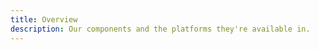 ```yaml
---
title: Overview
description: Our components and the platforms they're available in.
---
```



<Legend />

<ComponentTable>
    <ComponentRow
        name="Alert"
        usage={{
            design: 'to-do',
            development: 'to-do',
            documentation: 'to-do',
        }}
        react={{
            design: 'to-do',
            development: 'to-do',
            documentation: 'to-do',
        }}
        scss={{
            design: 'to-do',
            development: 'done',
            documentation: 'done',
        }}
        ios={{
            design: 'to-do',
            development: 'to-do',
            documentation: 'to-do',
        }}
        android={{
            design: 'to-do',
            development: 'to-do',
            documentation: 'to-do',
        }}
        note="The Alert component was created before the Design Systems team existed. It will be re-designed in the future."
    />
    <ComponentRow
        name="Avatar"
        usage={{ design: 'done', development: 'to-do', documentation: 'to-do' }}
        react={{ design: 'done', development: 'done', documentation: 'done' }}
        scss={{ design: 'done', development: 'done', documentation: 'done' }}
        ios={{ design: 'to-do', development: 'to-do', documentation: 'to-do' }}
        android={{ design: 'to-do', development: 'to-do', documentation: 'to-do' }}
    />
    <ComponentRow
        name="Block List"
        usage={{ design: 'to-do', development: 'to-do', documentation: 'to-do' }}
        react={{ design: 'to-do', development: 'done', documentation: 'done' }}
        scss={{ design: 'to-do', development: 'done', documentation: 'done' }}
        ios={{ design: 'to-do', development: 'to-do', documentation: 'to-do' }}
        android={{ design: 'to-do', development: 'to-do', documentation: 'to-do' }}
        note="The Block List component was created before the Design Systems team existed. It may be re-designed or deprecated in the future."
    />
    <ComponentRow
        name="Button"
        usage={{ design: 'done', development: 'done', documentation: 'done' }}
        react={{ design: 'done', development: 'done', documentation: 'done' }}
        scss={{ design: 'done', development: 'done', documentation: 'done' }}
        ios={{ design: 'done', development: 'done', documentation: 'to-do' }}
        android={{ design: 'done', development: 'in-progress', documentation: 'to-do' }}
    />
    <ComponentRow
        name="Button Row"
        usage={{ design: 'to-do', development: 'to-do', documentation: 'to-do' }}
        react={{ design: 'done', development: 'done', documentation: 'done' }}
        scss={{ design: 'done', development: 'done', documentation: 'done' }}
        ios={{ design: 'done', development: 'done', documentation: 'to-do' }}
        android={{ design: 'done', development: 'to-do', documentation: 'to-do' }}
    />
    <ComponentRow
        name="Carousel"
        usage={{ design: 'done', development: 'to-do', documentation: 'to-do' }}
        react={{ design: 'done', development: 'done', documentation: 'done' }}
        scss={{ design: 'wont-do', development: 'wont-do', documentation: 'wont-do' }}
        ios={{ design: 'to-do', development: 'to-do', documentation: 'to-do' }}
        android={{ design: 'to-do', development: 'to-do', documentation: 'to-do' }}
    />
    <ComponentRow
        name="Checkbox"
        usage={{ design: 'done', development: 'to-do', documentation: 'to-do' }}
        react={{ design: 'done', development: 'done', documentation: 'done' }}
        scss={{ design: 'done', development: 'done', documentation: 'done' }}
        ios={{ design: 'done', development: 'done', documentation: 'to-do' }}
        android={{ design: 'done', development: 'to-do', documentation: 'to-do' }}
    />
    <ComponentRow
        name="Date Picker"
        usage={{ design: 'to-do', development: 'to-do', documentation: 'to-do' }}
        react={{ design: 'to-do', development: 'done', documentation: 'done' }}
        scss={{ design: 'wont-do', development: 'wont-do', documentation: 'wont-do' }}
        ios={{ design: 'to-do', development: 'to-do', documentation: 'to-do' }}
        android={{ design: 'to-do', development: 'to-do', documentation: 'to-do' }}
    />
    <ComponentRow
        name="Dropdown"
        usage={{ design: 'done', development: 'to-do', documentation: 'to-do' }}
        react={{ design: 'done', development: 'done', documentation: 'done' }}
        scss={{ design: 'done', development: 'done', documentation: 'done' }}
        ios={{ design: 'done', development: 'done', documentation: 'to-do' }}
        android={{ design: 'done', development: 'to-do', documentation: 'to-do' }}
        note="This component is called `Select` in React and SCSS. It will be renamed in the future."
    />
    <ComponentRow
        name="Fieldset"
        usage={{ design: 'to-do', development: 'to-do', documentation: 'to-do' }}
        react={{ design: 'to-do', development: 'to-do', documentation: 'to-do' }}
        scss={{ design: 'to-do', development: 'done', documentation: 'done' }}
        ios={{ design: 'to-do', development: 'to-do', documentation: 'to-do' }}
        android={{ design: 'to-do', development: 'to-do', documentation: 'to-do' }}
        note="The Fieldset component was created before the Design Systems team existed. We may deprecate it in the future."
    />
    <ComponentRow
        name="Form Note"
        usage={{ design: 'to-do', development: 'to-do', documentation: 'to-do' }}
        react={{ design: 'done', development: 'done', documentation: 'done' }}
        scss={{ design: 'done', development: 'done', documentation: 'done' }}
        ios={{ design: 'to-do', development: 'to-do', documentation: 'to-do' }}
        android={{ design: 'to-do', development: 'to-do', documentation: 'to-do' }}
    />
    <ComponentRow
        name="Grid"
        usage={{ design: 'done', development: 'done', documentation: 'done' }}
        react={{ design: 'done', development: 'done', documentation: 'done' }}
        scss={{ design: 'deprecated', development: 'deprecated', documentation: 'deprecated' }}
        ios={{ design: 'wont-do', development: 'wont-do', documentation: 'wont-do' }}
        android={{ design: 'wont-do', development: 'wont-do', documentation: 'wont-do' }}
    />
    <ComponentRow
        name="Horizontal Rule"
        usage={{ design: 'to-do', development: 'to-do', documentation: 'to-do' }}
        react={{ design: 'to-do', development: 'to-do', documentation: 'to-do' }}
        scss={{ design: 'to-do', development: 'done', documentation: 'done' }}
        ios={{ design: 'to-do', development: 'to-do', documentation: 'to-do' }}
        android={{ design: 'to-do', development: 'to-do', documentation: 'to-do' }}
        note="The Horizontal Rule component was created before the Design Systems team existed. We may re-design it in the future."
    />
    <ComponentRow
        name="Image"
        usage={{ design: 'to-do', development: 'to-do', documentation: 'to-do' }}
        react={{ design: 'to-do', development: 'in-progress', documentation: 'in-progress' }}
        scss={{ design: 'to-do', development: 'done', documentation: 'done' }}
        ios={{ design: 'to-do', development: 'to-do', documentation: 'to-do' }}
        android={{ design: 'to-do', development: 'to-do', documentation: 'to-do' }}
        note="The Image component handles lazy-loading and responsive images in React. The SCSS version is different and handles visual image styles."
    />
    <ComponentRow
        name="Input (Text Field)"
        usage={{ design: 'done', development: 'to-do', documentation: 'to-do' }}
        react={{ design: 'done', development: 'done', documentation: 'done' }}
        scss={{ design: 'done', development: 'done', documentation: 'done' }}
        ios={{ design: 'done', development: 'done', documentation: 'to-do' }}
        android={{ design: 'done', development: 'to-do', documentation: 'to-do' }}
        note="Will soon be renamed to Text Field for greater cross-platform consistency."
    />
    <ComponentRow
        name="Input Row"
        usage={{ design: 'to-do', development: 'to-do', documentation: 'to-do' }}
        react={{ design: 'done', development: 'done', documentation: 'done' }}
        scss={{ design: 'done', development: 'done', documentation: 'done' }}
        ios={{ design: 'to-do', development: 'to-do', documentation: 'to-do' }}
        android={{ design: 'to-do', development: 'to-do', documentation: 'to-do' }}
    />
    <ComponentRow
        name="Label"
        usage={{ design: 'to-do', development: 'to-do', documentation: 'to-do' }}
        react={{ design: 'done', development: 'done', documentation: 'done' }}
        scss={{ design: 'done', development: 'done', documentation: 'done' }}
        ios={{ design: 'done', development: 'done', documentation: 'to-do' }}
        android={{ design: 'done', development: 'to-do', documentation: 'to-do' }}
    />
    <ComponentRow
        name="Link"
        usage={{ design: 'done', development: 'to-do', documentation: 'to-do' }}
        react={{ design: 'done', development: 'done', documentation: 'done' }}
        scss={{ design: 'done', development: 'done', documentation: 'done' }}
        ios={{ design: 'wont-do', development: 'wont-do', documentation: 'wont-do' }}
        android={{ design: 'wont-do', development: 'wont-do', documentation: 'wont-do' }}
        note="This component is specific to web since web has a distinction between buttons and links (anchor tags)."
    />
    <ComponentRow
        name="List"
        usage={{ design: 'to-do', development: 'to-do', documentation: 'to-do' }}
        react={{ design: 'done', development: 'done', documentation: 'done' }}
        scss={{ design: 'done', development: 'done', documentation: 'done' }}
        ios={{ design: 'to-do', development: 'to-do', documentation: 'to-do' }}
        android={{ design: 'to-do', development: 'to-do', documentation: 'to-do' }}
    />
    <ComponentRow
        name="Loader Dots"
        usage={{ design: 'to-do', development: 'to-do', documentation: 'to-do' }}
        react={{ design: 'done', development: 'done', documentation: 'done' }}
        scss={{ design: 'wont-do', development: 'wont-do', documentation: 'wont-do' }}
        ios={{ design: 'to-do', development: 'done', documentation: 'to-do' }}
        android={{ design: 'to-do', development: 'to-do', documentation: 'to-do' }}
        note="The Loader Dots component was created before the Design Systems team existed. We may re-design it in the future."
    />
    <ComponentRow
        name="Modal (Modal Default)"
        usage={{ design: 'done', development: 'done', documentation: 'done' }}
        react={{ design: 'done', development: 'done', documentation: 'done' }}
        scss={{ design: 'wont-do', development: 'wont-do', documentation: 'wont-do' }}
        ios={{ design: 'to-do', development: 'to-do', documentation: 'to-do' }}
        android={{ design: 'to-do', development: 'to-do', documentation: 'to-do' }}
        note="This component will be renamed to Modal in the future."
    />
    <ComponentRow
        name="Modal Standard"
        usage={{ design: 'deprecated', development: 'deprecated', documentation: 'deprecated' }}
        react={{ design: 'deprecated', development: 'deprecated', documentation: 'deprecated' }}
        scss={{ design: 'deprecated', development: 'deprecated', documentation: 'deprecated' }}
        ios={{ design: 'deprecated', development: 'deprecated', documentation: 'deprecated' }}
        android={{
            design: 'deprecated',
            development: 'deprecated',
            documentation: 'deprecated',
        }}
        status="This component was deprecated in favor of Modal Default."
    />
    <ComponentRow
        name="Progress Bar"
        usage={{ design: 'to-do', development: 'to-do', documentation: 'to-do' }}
        react={{ design: 'to-do', development: 'done', documentation: 'to-do' }}
        scss={{ design: 'wont-do', development: 'wont-do', documentation: 'wont-do' }}
        ios={{ design: 'to-do', development: 'to-do', documentation: 'to-do' }}
        android={{ design: 'to-do', development: 'to-do', documentation: 'to-do' }}
        note="The Progress Bar component was created before the Design Systems team existed. We may re-design it in the future."
    />
    <ComponentRow
        name="Radio"
        usage={{ design: 'done', development: 'to-do', documentation: 'to-do' }}
        react={{ design: 'done', development: 'done', documentation: 'done' }}
        scss={{ design: 'done', development: 'done', documentation: 'done' }}
        ios={{ design: 'done', development: 'done', documentation: 'to-do' }}
        android={{ design: 'done', development: 'to-do', documentation: 'to-do' }}
    />
    <ComponentRow
        name="Service Card"
        usage={{ design: 'done', development: 'done', documentation: 'done' }}
        react={{ design: 'done', development: 'done', documentation: 'done' }}
        scss={{ design: 'wont-do', development: 'wont-do', documentation: 'wont-do' }}
        ios={{ design: 'to-do', development: 'to-do', documentation: 'to-do' }}
        android={{ design: 'to-do', development: 'to-do', documentation: 'to-do' }}
    />
    <ComponentRow
        name="Star Rating"
        usage={{ design: 'to-do', development: 'wont-do', documentation: 'to-do' }}
        react={{ design: 'to-do', development: 'done', documentation: 'done' }}
        scss={{ design: 'to-do', development: 'done', documentation: 'done' }}
        ios={{ design: 'to-do', development: 'to-do', documentation: 'to-do' }}
        android={{ design: 'to-do', development: 'to-do', documentation: 'to-do' }}
        note="The Star Rating component was created before the Design Systems team existed. We may re-design it in the future."
    />
    <ComponentRow
        name="Table"
        usage={{ design: 'to-do', development: 'to-do', documentation: 'to-do' }}
        react={{ design: 'wont-do', development: 'wont-do', documentation: 'wont-do' }}
        scss={{ design: 'done', development: 'done', documentation: 'done' }}
        ios={{ design: 'to-do', development: 'to-do', documentation: 'to-do' }}
        android={{ design: 'to-do', development: 'to-do', documentation: 'to-do' }}
        note="The Table component was created before the Design Systems team existed. We may re-design it in the future."
    />
    <ComponentRow
        name="Text Area"
        usage={{ design: 'done', development: 'to-do', documentation: 'to-do' }}
        react={{ design: 'done', development: 'done', documentation: 'done' }}
        scss={{ design: 'done', development: 'done', documentation: 'done' }}
        ios={{ design: 'done', development: 'done', documentation: 'done' }}
        android={{ design: 'done', development: 'to-do', documentation: 'to-do' }}
    />
    <ComponentRow
        name="Tooltip"
        usage={{ design: 'done', development: 'done', documentation: 'done' }}
        react={{ design: 'done', development: 'done', documentation: 'done' }}
        scss={{ design: 'wont-do', development: 'wont-do', documentation: 'wont-do' }}
        ios={{ design: 'to-do', development: 'to-do', documentation: 'to-do' }}
        android={{ design: 'to-do', development: 'to-do', documentation: 'to-do' }}
    />
    <ComponentRow
        name="Type"
        usage={{ design: 'done', development: 'to-do', documentation: 'to-do' }}
        react={{ design: 'done', development: 'done', documentation: 'done' }}
        scss={{ design: 'done', development: 'done', documentation: 'done' }}
        ios={{ design: 'done', development: 'done', documentation: 'to-do' }}
        android={{ design: 'done', development: 'to-do', documentation: 'to-do' }}
    />
    <ComponentRow
        name="Wrap"
        usage={{ design: 'to-do', development: 'to-do', documentation: 'to-do' }}
        react={{ design: 'done', development: 'done', documentation: 'done' }}
        scss={{ design: 'done', development: 'done', documentation: 'done' }}
        ios={{ design: 'wont-do', development: 'wont-do', documentation: 'wont-do' }}
        android={{ design: 'wont-do', development: 'wont-do', documentation: 'wont-do' }}
        note="The Wrap component was created before the Design Systems team existed. We may re-design it in the future."
    />
</ComponentTable>
